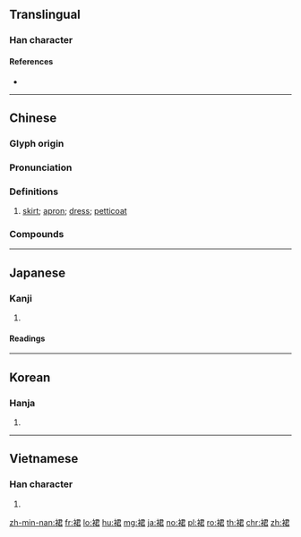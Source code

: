 {{character info/new}}
{{also|帬}}
==Translingual==

===Han character===
{{Han char|rn=145|rad=衣|as=07|sn=13|four=37267|canj=LSKR|ids=⿰衤君}}

====References====
* {{Han ref|kx=1117.240|dkj=34314|dj=1583.170|hdz=53095.060|uh=88D9|ud=35033|bh=B8C8|bd=47304}}

----

==Chinese==
{{zh-forms}}

===Glyph origin===
{{Han etym}}

===Pronunciation===
{{zh-pron
|m=qún
|c=kwan4
|h=pfs=khiùn
|md=
|mn=kûn
|w=
|mc=y
|oc=y
|cat=n
}}

===Definitions===
{{zh-hanzi}}

# [[skirt]]; [[apron]]; [[dress]]; [[petticoat]]

===Compounds===
{{zh-der|裙釵|裙帶|裙裾|裙褲|裙子|拜倒石榴裙下|鱉裙|襯裙|圍裙|中裙|夫人裙帶|布裙荊釵|戰裙|抱裙|摺裙|書裙|油裙|湔裙|湘裙|牆裙|百褶裙|百襉裙|短裙|石榴裙|羅裙|羅裙包土|草裙舞|荊釵布裙|荊釵裙布|袷裙|裙屐|裙屐少年|裙布荊釵|裙帶官|裙帶菜|裙帶親|裙帶關係|裙帶魚|褲裙|褶裙|襖裙|襴裙|迷你裙|連身裙}}

----

==Japanese==

===Kanji===
{{ja-kanji|grade=|rs=衣07}}

# {{defn|lang=ja|sort=衣07}}

====Readings====
{{ja-readings|goon=[[ぐん]] (gun)|kanon=[[くん]] (kun)|kun=[[もすり]] (mosuri)}}

----

==Korean==

===Hanja===
{{ko-hanja|hangeul=군|eumhun=|rv=gun|mr=kun|y=kwun}}

# {{defn|lang=ko|sort=衣07}}

----

==Vietnamese==

===Han character===
{{vi-hantu|[[quần]]|rs=衣07}}

# {{defn|lang=vi|sort=衣07}}

[[zh-min-nan:裙]]
[[fr:裙]]
[[lo:裙]]
[[hu:裙]]
[[mg:裙]]
[[ja:裙]]
[[no:裙]]
[[pl:裙]]
[[ro:裙]]
[[th:裙]]
[[chr:裙]]
[[zh:裙]]